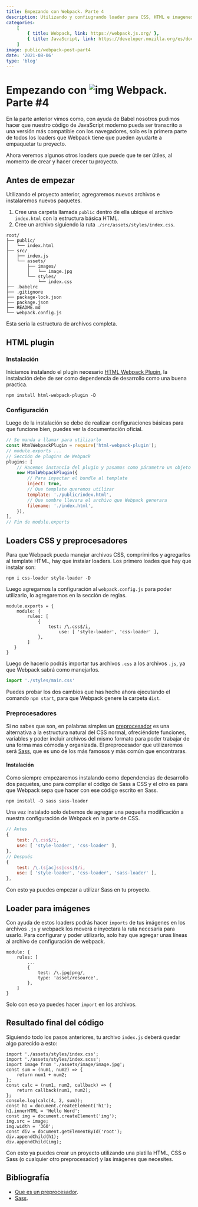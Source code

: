 ```yaml
---
title: Empezando con Webpack. Parte 4
description: Utilizando y confiugrando loader para CSS, HTML e imagenes.
categories:
    [
        { title: Webpack, link: https://webpack.js.org/ },
        { title: JavaScript, link: https://developer.mozilla.org/es/docs/Web/JavaScript },
    ]
image: public/webpack-post-part4
date: '2021-08-06'
type: 'blog'
---
```


# Empezando con ![img](https://www.vectorlogo.zone/logos/js_webpack/js_webpack-icon.svg) Webpack. Parte #4

En la parte anterior vimos como, con ayuda de Babel nosotros pudimos hacer que nuestro código de JavaScript moderno pueda ser transcrito a una versión más compatible con los navegadores, solo es la primera parte de todos los loaders que Webpack tiene que pueden ayudarte a empaquetar tu proyecto.

Ahora veremos algunos otros loaders que puede que te ser útiles, al momento de crear y hacer crecer tu proyecto.

## Antes de empezar

Utilizando el proyecto anterior, agregaremos nuevos archivos e instalaremos nuevos paquetes.

1. Cree una carpeta llamada `public` dentro de ella ubique el archivo `index.html` con la estructura básica HTML.
2. Cree un archivo siguiendo la ruta `./src/assets/styles/index.css`.

```tex{2-3,6-10}
root/
├── public/
│   └── index.html
├── src/
│   ├── index.js
│   └── assets/
│       ├── images/
│		│   └── image.jpg
│       └── styles/
│           └── index.css
├── .babelrc
├── .gitignore
├── package-lock.json
├── package.json
├── README.md
└── webpack.config.js
```

Esta seria la estructura de archivos completa.

## HTML plugin

### Instalación

Iniciamos instalando el plugin necesario [HTML Webpack Plugin](https://github.com/jantimon/html-webpack-plugin), la instalación debe de ser como dependencia de desarrollo como una buena practica.

```shell
npm install html-webpack-plugin -D
```

### Configuración

Luego de la instalación se debe de realizar configuraciones básicas para que funcione bien, puedes ver la documentación oficial.

```js
// Se manda a llamar para utilizarlo
const HtmlWebpackPlugin = require('html-webpack-plugin');
// module.exports ...
// Sección de plugins de Webpack
plugins: [
    // Hacemos instancia del plugin y pasamos como párametro un objeto
    new HtmlWebpackPlugin({
        // Para inyectar el bundle al template
        inject: true,
        // Que template queremos utilizar
        template: './public/index.html',
        // Que nombre llevara el archivo que Webpack generara
        filename: './index.html',
    }),
],
// Fin de module.exports
```

## Loaders CSS y preprocesadores

Para que Webpack pueda manejar archivos CSS, comprimirlos y agregarlos al template HTML, hay que instalar loaders. Los primero loades que hay que instalar son:

```shell
npm i css-loader style-loader -D
```

Luego agregarnos la configuración al `webpack.config.js` para poder utilizarlo, lo agregaremos en la sección de reglas.

```js{4-7}
module.exports = {
 	module: {
        rules: [
    		{
                test: /\.css$/i,
                    use: [ 'style-loader', 'css-loader' ],
            },
        ]
   }
}
```

Luego de hacerlo podrás importar tus archivos `.css` a los archivos `.js`, ya que Webpack sabrá como manejarlos.

```js
import './styles/main.css'
```

Puedes probar los dos cambios que has hecho ahora ejecutando el comando `npm start`, para que Webpack genere la carpeta `dist`.

### Preprocesadores

Si no sabes que son, en palabras simples un [preprocesador](##Bibliografía) es una alternativa a la estructura natural del CSS normal, ofreciéndote funciones, variables y poder incluir archivos del mismo formato para poder trabajar de una forma mas cómoda y organizada. El preprocesador que utilizaremos será [Sass](https://sass-lang.com/), que es uno de los más famosos y más común que encontraras.

#### Instalación

Como siempre empezaremos instalando como dependencias de desarrollo dos paquetes, uno para compilar el código de Sass a CSS y el otro es para que Webpack sepa que hacer con ese código escrito en Sass.

```shell
npm install -D sass sass-loader
```

Una vez instalado solo debemos de agregar una pequeña modificación a nuestra configuración de Webpack en la parte de CSS.

```js
// Antes
{
    test: /\.css$/i,
    use: [ 'style-loader', 'css-loader' ],
},
// Después
{
    test: /\.(s[ac]ss|css)$/i,
    use: [ 'style-loader', 'css-loader', 'sass-loader' ],
},
```

Con esto ya puedes empezar a utilizar Sass en tu proyecto.

## Loader para imágenes

Con ayuda de estos loaders podrás hacer `imports` de tus imágenes en los archivos `.js` y webpack los moverá e inyectara la ruta necesaria para usarlo. Para configurar y poder utilizarlo, solo hay que agregar unas líneas al archivo de configuración de webpack.

```js{4-7}
module: {
	rules: [
        ...
        {
            test: /\.jpg|png/,
            type: 'asset/resource',
        },
    ]
}
```

Solo con eso ya puedes hacer `import` en los archivos.

## Resultado final del código

Siguiendo todo los pasos anteriores, tu archivo `index.js` deberá quedar algo parecido a esto:

```js{3,13-15,18}
import './assets/styles/index.css';
import './assets/styles/index.scss';
import image from './assets/image/image.jpg';
const sum = (num1, num2) => {
	return num1 + num2;
};
const calc = (num1, num2, callback) => {
	return callback(num1, num2);
};
console.log(calc(4, 2, sum));
const h1 = document.createElement('h1');
h1.innerHTML = 'Hello Word';
const img = document.createElement('img');
img.src = image;
img.width = '360';
const div = document.getElementById('root');
div.appendChild(h1);
div.appendChild(img);
```

Con esto ya puedes crear un proyecto utilizando una platilla HTML, CSS o Sass (o cualquier otro preprocesador) y las imágenes que necesites.

## Bibliografía

-   [Que es un preprocesador](https://www.wildcodeschool.com/es-ES/blog/que-es-un-preprocesador).
-   [Sass](https://sass-lang.com/).
